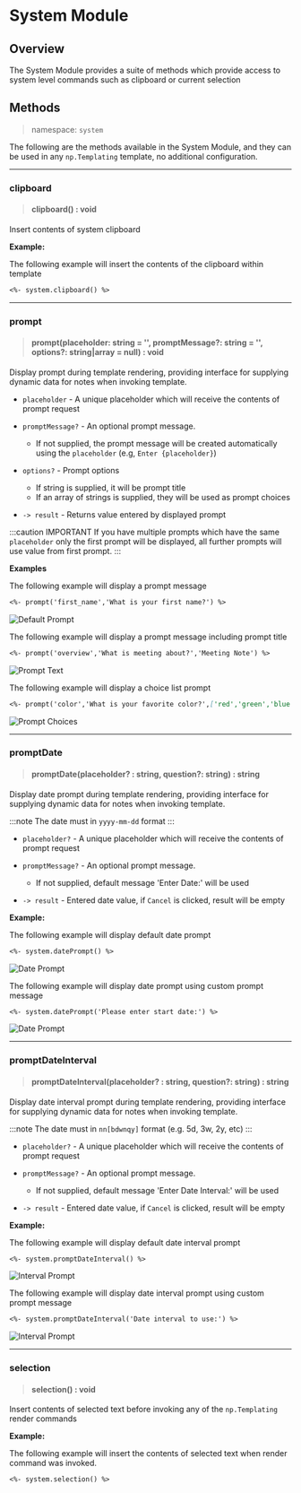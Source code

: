

# System Module

## Overview
The System Module provides a suite of methods which provide access to system level commands such as clipboard or current selection

## Methods
> namespace: `system`

The following are the methods available in the System Module, and they can be used in any `np.Templating` template, no additional configuration.

*****

### clipboard
> #### clipboard() : void
Insert contents of system clipboard

**Example:**

The following example will insert the contents of the clipboard within template

```markdown
<%- system.clipboard() %>
```

*****

### prompt
> #### prompt(placeholder: string = '', promptMessage?: string = '', options?: string|array = null) : void
Display prompt during template rendering, providing interface for supplying dynamic data for notes when invoking template.

- `placeholder` - A unique placeholder which will receive the contents of prompt request

- `promptMessage?` - An optional prompt message.
  - If not supplied, the prompt message will be created automatically using the `placeholder` (e.g, `Enter {placeholder}`)

- `options?` - Prompt options
  - If string is supplied, it will be prompt title
  - If an array of strings is supplied, they will be used as prompt choices

- `-> result` - Returns value entered by displayed prompt

:::caution IMPORTANT
If you have multiple prompts which have the same `placeholder` only the first prompt will be displayed, all further prompts will use value from first prompt.
:::

**Examples**

The following example will display a prompt message

```markdown
<%- prompt('first_name','What is your first name?') %>
```

<img src={promptdefault.src} alt="Default Prompt" />

The following example will display a prompt message including prompt title

```markdown
<%- prompt('overview','What is meeting about?','Meeting Note') %>
```

<img src={prompttext.src} alt="Prompt Text" />

The following example will display a choice list prompt

```markdown
<%- prompt('color','What is your favorite color?',['red','green','blue','purple']) %>
```

<img src={promptchoices.src} alt="Prompt Choices" />

*****

### promptDate
> #### promptDate(placeholder? : string, question?: string) : string
Display date prompt during template rendering, providing interface for supplying dynamic data for notes when invoking template.

:::note
The date must in `yyyy-mm-dd` format
:::

- `placeholder?` - A unique placeholder which will receive the contents of prompt request

- `promptMessage?` - An optional prompt message.
  - If not supplied, default message 'Enter Date:' will be used

- `-> result` - Entered date value, if `Cancel` is clicked, result will be empty


**Example:**

The following example will display default date prompt

```markdown
<%- system.datePrompt() %>
```

<img src={dateprompt.src} alt="Date Prompt" />

The following example will display date prompt using custom prompt message

```markdown
<%- system.datePrompt('Please enter start date:') %>
```

<img src={dateprompt2.src} alt="Date Prompt" />

*****

### promptDateInterval
> #### promptDateInterval(placeholder? : string, question?: string) : string
Display date interval prompt during template rendering, providing interface for supplying dynamic data for notes when invoking template.

:::note
The date must in `nn[bdwnqy]` format (e.g. 5d, 3w, 2y, etc)
:::

- `placeholder?` - A unique placeholder which will receive the contents of prompt request

- `promptMessage?` - An optional prompt message.
  - If not supplied, default message 'Enter Date Interval:' will be used

- `-> result` - Entered date value, if `Cancel` is clicked, result will be empty

**Example:**

The following example will display default date interval prompt

```markdown
<%- system.promptDateInterval() %>
```

<img src={intervalprompt.src} alt="Interval Prompt" />

The following example will display date interval prompt using custom prompt message

```markdown
<%- system.promptDateInterval('Date interval to use:') %>
```

<img src={intervalprompt2.src} alt="Interval Prompt" />

*****

### selection
> #### selection() : void
Insert contents of selected text before invoking any of the `np.Templating` render commands

**Example:**

The following example will insert the contents of selected text when render command was invoked.

```markdown
<%- system.selection() %>
```
